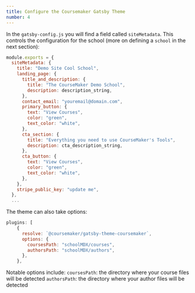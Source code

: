 ```yaml
---
title: Configure the Coursemaker Gatsby Theme
number: 4
---
```


In the `gatsby-config.js` you will find a field called `siteMetadata`. This controls the configuration for the school (more
on defining a `school` in the next section):

```js
module.exports = {
  siteMetadata: {
    title: "Demo Site Cool School",
    landing_page: {
      title_and_description: {
        title: "The CourseMaker Demo School",
        description: description_string,
      },
      contact_email: "youremail@domain.com",
      primary_button: {
        text: "View Courses",
        color: "green",
        text_color: "white",
      },
      cta_section: {
        title: "Everything you need to use CourseMaker's Tools",
        description: cta_description_string,
      },
      cta_button: {
        text: "View Courses",
        color: "green",
        text_color: "white",
      },
    },
    stripe_public_key: "update me",
  },
  ...
```

The theme can also take options:

```js
plugins: [
    {
      resolve: `@coursemaker/gatsby-theme-coursemaker`,
      options: {
        coursesPath: "schoolMDX/courses",
        authorsPath: "schoolMDX/authors",
      },
    },
```

Notable options include:
`coursesPath`: the directory where your course files will be detected
`authorsPath`: the directory where your author files will be detected


